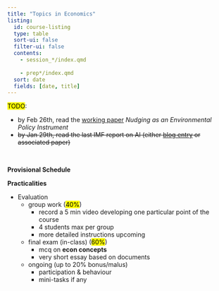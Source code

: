 ```yaml
---
title: "Topics in Economics"
listing:
  id: course-listing
  type: table
  sort-ui: false
  filter-ui: false
  contents: 
    - session_*/index.qmd
    
    - prep*/index.qmd
  sort: date
  fields: [date, title]
---
```


<mark>TODO</mark>: 

- by Feb 26th, read the [working paper](session_nudges/assets/196185119.pdf) *Nudging as an Environmental Policy
Instrument*
- <s>by Jan 29th, read the last IMF report on AI (either [blog entry](https://www.imf.org/en/Blogs/Articles/2024/01/14/ai-will-transform-the-global-economy-lets-make-sure-it-benefits-humanity) or associated paper)</s>

\ \ 

__Provisional Schedule__

::: {#course-listing}

:::

__Practicalities__

- Evaluation
  - group work (<mark>40%</mark>)
    - record a 5 min video developing one particular point of the course
    - 4 students max per group
    - more detailed instructions upcoming
  - final exam (in-class) (<mark>60%</mark>)
    - mcq on __econ concepts__
    - very short essay based on documents
  - ongoing (up to 20% bonus/malus)
    - participation & behaviour
    - mini-tasks if any